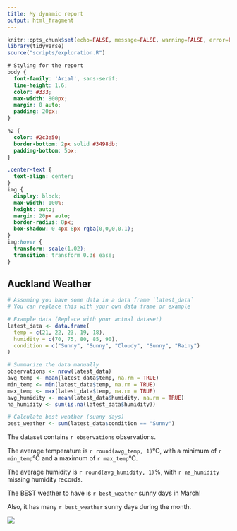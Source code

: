 ---
title: My dynamic report
output: html_fragment
---

```{r setup, include=FALSE}
knitr::opts_chunk$set(echo=FALSE, message=FALSE, warning=FALSE, error=FALSE)
library(tidyverse)
source("scripts/exploration.R")
```

```{css}
# Styling for the report
body {
  font-family: 'Arial', sans-serif;
  line-height: 1.6;
  color: #333;
  max-width: 800px;
  margin: 0 auto;
  padding: 20px;
}

h2 {
  color: #2c3e50;
  border-bottom: 2px solid #3498db;
  padding-bottom: 5px;
}

.center-text {
  text-align: center;
}
img {
  display: block;
  max-width: 100%;
  height: auto;
  margin: 20px auto;
  border-radius: 8px;
  box-shadow: 0 4px 8px rgba(0,0,0,0.1);
}
img:hover {
  transform: scale(1.02);
  transition: transform 0.3s ease;
}
```

## Auckland Weather

```{r}
# Assuming you have some data in a data frame `latest_data`
# You can replace this with your own data frame or example

# Example data (Replace with your actual dataset)
latest_data <- data.frame(
  temp = c(21, 22, 23, 19, 18), 
  humidity = c(70, 75, 80, 85, 90),
  condition = c("Sunny", "Sunny", "Cloudy", "Sunny", "Rainy")
)

# Summarize the data manually
observations <- nrow(latest_data)
avg_temp <- mean(latest_data$temp, na.rm = TRUE)
min_temp <- min(latest_data$temp, na.rm = TRUE)
max_temp <- max(latest_data$temp, na.rm = TRUE)
avg_humidity <- mean(latest_data$humidity, na.rm = TRUE)
na_humidity <- sum(is.na(latest_data$humidity))

# Calculate best weather (sunny days)
best_weather <- sum(latest_data$condition == "Sunny")

```


The dataset contains `r observations` observations.

The average temperature is `r round(avg_temp, 1)`°C, with a minimum of `r min_temp`°C and a maximum of `r max_temp`°C.

The average humidity is `r round(avg_humidity, 1)`%, with `r na_humidity` missing humidity records.

The BEST weather to have is `r best_weather` sunny days in March!

Also, it has many `r best_weather` sunny days during the month.



![](https://media1.tenor.com/m/EpfT1O7OcVYAAAAd/good-morning-sun.gif)
